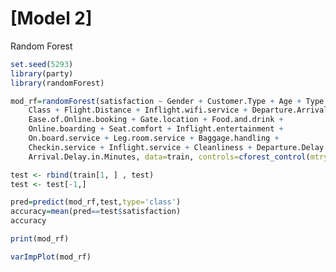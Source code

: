 # [Model 2]
Random Forest
```r
set.seed(5293)
library(party)
library(randomForest)
```


```r
mod_rf=randomForest(satisfaction ~ Gender + Customer.Type + Age + Type.of.Travel + 
    Class + Flight.Distance + Inflight.wifi.service + Departure.Arrival.time.convenient + 
    Ease.of.Online.booking + Gate.location + Food.and.drink + 
    Online.boarding + Seat.comfort + Inflight.entertainment + 
    On.board.service + Leg.room.service + Baggage.handling + 
    Checkin.service + Inflight.service + Cleanliness + Departure.Delay.in.Minutes + 
    Arrival.Delay.in.Minutes, data=train, controls=cforest_control(mtry=2, mincriterion=0))
```
```r
test <- rbind(train[1, ] , test)
test <- test[-1,]
```

```r
pred=predict(mod_rf,test,type='class')
accuracy=mean(pred==test$satisfaction)
accuracy
```

```r
print(mod_rf)
```
```r
varImpPlot(mod_rf)
```



